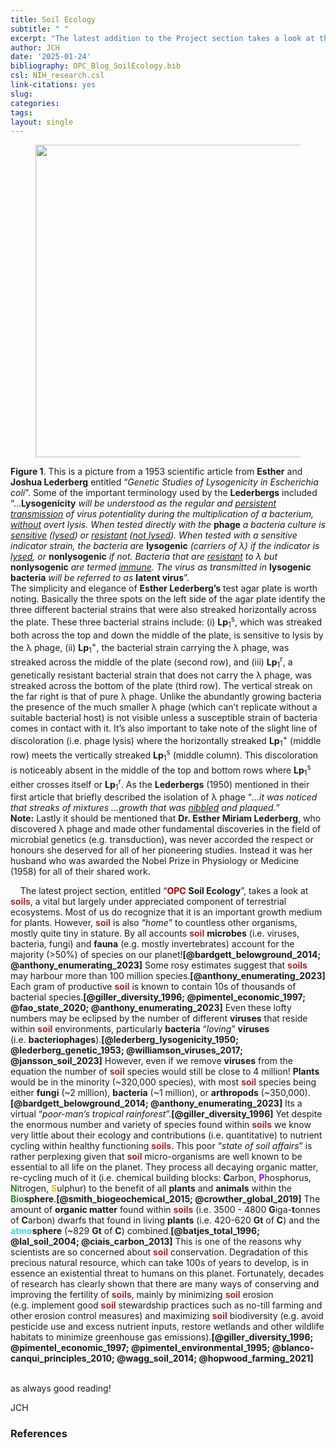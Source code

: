 ```yaml
---
title: Soil Ecology
subtitle: " "
excerpt: "The latest addition to the Project section takes a look at the one of the most important and under appreciated components of OPC, namely its soil. This invaluable resource is home to most of the biodiversity found on the planet. Although our understanding of soil ecology is somewhat rudimentary, what we do know is really quite fascinating and essential reading."
author: JCH
date: '2025-01-24'
bibliography: OPC_Blog_SoilEcology.bib
csl: NIH_research.csl
link-citations: yes
slug:
categories:
tags:
layout: single
---
```


<style>

/* =============================== */
/*          CSS for Links          */
/* =============================== */

a.one:link {color: rgb(0, 0, 200);}
a.one:visited {color: rgb(192, 20, 172);}
a.one:hover {color: rgb(255, 20, 100);}

/* =============================== */
/*           CSS for Text          */
/* =============================== */

#Blk { font-weight: bold; color: rgb(0, 0, 0); }
#Red { font-weight: bold; color: rgb(255, 10, 20); }
#Red2 { font-weight: bold; color: rgb(255, 50, 50); }
#Dred { font-weight: bold; color: rgb(175, 0, 0); }
#Or { font-weight: bold; color: rgb(255, 140, 0); }
#Or2 { font-weight: bold; color: rgb(245, 180, 0); }
#Gold { font-weight: bold; color: rgb(230, 190, 0); }
#Ly { font-weight: bold; color: rgb(225, 200, 0); }
#Y1 { font-weight: bold; color: rgb(255, 225, 100); }
#Y2 { font-weight: bold; color: rgb(225, 200, 50); }
#GrY { font-weight: bold; color: rgb(240, 240, 0); }
#Grod { font-weight: bold; color: rgb(200, 160, 40); }
#Gr1 { font-weight: bold; color: rgb(25, 200, 25); }
#Gr2 { font-weight: bold; color: rgb(25, 150, 25); }
#Gr3 { font-weight: bold; color: rgb(25, 100, 25); }
#Moss { font-weight: bold; color: rgb(80, 210, 100); }
#BGr { font-weight: bold; color: rgb(67, 205, 170); }
#Teal { font-weight: bold; color: rgb(60, 180, 180); }
#Teal2 { font-weight: bold; color: rgb(60, 100, 200); }
#Blue { font-weight: bold; color: blue; }
#SkyB { font-weight: bold; color: rgb(104, 207, 240); }
#Cb { font-weight: bold; color: rgb(0, 123, 167); }
#Glacialb { font-weight: bold; color: rgb(54, 139, 193); }
#Db2 { font-weight: bold; color: rgb(0, 0, 100); }
#Lb1 { font-weight: bold; color: rgb(50, 215, 255); }
#Lb2 { font-weight: bold; color: rgb(50, 155, 255); }
#Lb3 { font-weight: bold; color: rgb(50, 115, 255); }
#Violet { font-weight: bold; color: rgb(180, 73, 255); }
#V2 { font-weight: bold; color: rgb(183, 137, 211); }
#Purple { font-weight: bold; color: rgb(150, 0, 255); }
#Dpurp { font-weight: bold; color: rgb(95, 0, 161); }
#Magenta { font-weight: bold; color: rgb(255, 0, 255); }
#Coral { font-weight: bold; color: rgb(255, 127, 80); }
#Salmon { font-weight: bold; color: rgb(255, 140, 160); }
#Crim { font-weight: bold; color: rgb(220, 20, 60); }
#Rasp { font-weight: bold; color: rgb(227, 11, 92); }
#Lgray { font-weight: bold; color: rgb(220, 220, 220); }
#Silver { font-weight: bold; color: rgb(192, 192, 192); }
#Gray { font-weight: bold; color: rgb(155, 155, 155); }
#Gray2 { font-weight: bold; color: rgb(215, 200, 200); }
#Dgray { font-weight: bold; color: rgb(95, 95, 95); }
#Br { font-weight: bold; color: rgb(165, 42, 42); }
#Rust { font-weight: bold; color: rgb(183, 65, 14); }
#Dbr { font-weight: bold; color: rgb(100, 20, 20); }
#Zinc { font-weight: bold; color: rgb(140, 209, 187); }
#Zinc2 { font-weight: bold; color: rgb(0, 102, 102); }

</style>


<!------------------------------------------------>
<!------------ FIG 1 - Lambda Phage  ------------->
<!------------------------------------------------>
<div>

<figure align=center>
<img src="images/Lambda_phage.jpg" alt="" width="500px"/>
</figure>

<b>Figure 1</b>. This is a picture from a 1953 scientific article from <b>Esther</b> and <b>Joshua Lederberg</b> entitled &ldquo;<i>Genetic Studies of Lysogenicity in Escherichia coli</i>&rdquo;. Some of the important terminology used by the <b>Lederbergs</b> included &ldquo;...<b>Lysogenicity</b> <i>will be understood as the regular and <u>persistent transmission</u> of virus potentiality during the multiplication of a bacterium, <u>without</u> overt lysis. When tested directly with the</i> <b>phage</b> <i>a bacteria culture is <u>sensitive</u> (<u>lysed</u>) or <u>resistant</u> (<u>not lysed</u>). When tested with a sensitive indicator strain, the bacteria are</i> <b>lysogenic</b> <i>(carriers of &lambda;) if the indicator is <u>lysed</u>, or</i> <b>nonlysogenic</b> <i>if not. Bacteria that are <u>resistant</u> to &lambda; but</i> <b>nonlysogenic</b> <i>are termed <u>immune</u>. The virus as transmitted in</i> <b>lysogenic bacteria</b> <i>will be referred to as</i> <b>latent virus</b>&rdquo;.  
The simplicity and elegance of <b>Esther Lederberg's</b> test agar plate is worth noting. Basically the three spots on the left side of the agar plate identify the three different bacterial strains that were also streaked horizontally across the plate. These three bacterial strains include: (i) <b>Lp</b><sub>1</sub><sup>s</sup>, which was streaked both across the top and down the middle of the plate, is sensitive to lysis by the &lambda; phage, (ii) <b>Lp</b><sub>1</sub><sup>+</sup>, the bacterial strain carrying the &lambda; phage, was streaked across the middle of the plate (second row), and (iii) <b>Lp</b><sub>1</sub><sup>r</sup>, a genetically resistant bacterial strain that does not carry the &lambda; phage, was streaked across the bottom of the plate (third row). The vertical streak on the far right is that of pure &lambda; phage. Unlike the abundantly growing bacteria the presence of the much smaller &lambda; phage (which can't replicate without a suitable bacterial host) is not visible unless a susceptible strain of bacteria comes in contact with it. It's also important to take note of the slight line of discoloration (i.e. phage lysis) where the horizontally streaked <b>Lp</b><sub>1</sub><sup>+</sup> (middle row) meets the vertically streaked <b>Lp</b><sub>1</sub><sup>s</sup> (middle column). This discoloration is noticeably absent in the middle of the top and bottom rows where <b>Lp</b><sub>1</sub><sup>s</sup> either crosses itself or <b>Lp</b><sub>1</sub><sup>r</sup>. As the <b>Lederbergs</b> (1950) mentioned in their first article that briefly described the isolation of &lambda; phage "<i>...it was noticed that streaks of mixtures ...growth that was <u>nibbled</u> and plaqued.</i>"  
<b>Note:</b> Lastly it should be mentioned that <b>Dr. Esther Miriam Lederberg</b>, who discovered &lambda; phage and made other fundamental discoveries in the field of microbial genetics (e.g. transduction), was never accorded the respect or honours she deserved for all of her pioneering studies. Instead it was her husband who was awarded the Nobel Prize in Physiology or Medicine (1958) for all of their shared work.  

</div>
<!---------------------------------------------->
<!-------- END - FIG 1 - Lambda Phage  --------->
<!---------------------------------------------->

&nbsp; &nbsp; The latest project section, entitled &ldquo;<span id="Dred">OPC</span> **Soil Ecology**&rdquo;, takes a look at <span id="Br">soils</span>, a vital but largely under appreciated component of terrestrial ecosystems. Most of us do recognize that it is an important growth medium for plants. However, <span id="Br">soil</span> is also &ldquo;*home*&rdquo; to countless other organisms, mostly quite tiny in stature. By all accounts <span id="Br">soil</span> **microbes** (i.e. viruses, bacteria, fungi) and **fauna** (e.g. mostly invertebrates) account for the majority (>50%) of species on our planet!**[@bardgett_belowground_2014; @anthony_enumerating_2023]** Some rosy estimates suggest that <span id="Br">soils</span> may harbour more than 100 million species.**[@anthony_enumerating_2023]** Each gram of productive <span id="Br">soil</span> is known to contain 10s of thousands of bacterial species.**[@giller_diversity_1996; @pimentel_economic_1997; @fao_state_2020; @anthony_enumerating_2023]** Even these lofty numbers may be eclipsed by the number of different **viruses** that reside within <span id="Br">soil</span> environments, particularly **bacteria** "*loving*" **viruses** (i.e. **bacteriophages**).**[@lederberg_lysogenicity_1950; @lederberg_genetic_1953; @williamson_viruses_2017; @jansson_soil_2023]** However, even if we remove **viruses** from the equation the number of <span id="Br">soil</span> species would still be close to 4 million! **Plants** would be in the minority (~320,000 species), with most <span id="Br">soil</span> species being either **fungi** (~2 million), **bacteria** (~1 million), or **arthropods** (~350,000).**[@bardgett_belowground_2014; @anthony_enumerating_2023]** Its a virtual "*poor-man's tropical rainforest*".**[@giller_diversity_1996]** Yet despite the enormous number and variety of species found within <span id="Br">soils</span> we know very little about their ecology and contributions (i.e. quantitative) to nutrient cycling within healthy functioning <span id="Br">soils</span>. This poor "*state of soil affairs*" is rather perplexing given that <span id="Br">soil</span> micro-organisms are well known to be essential to all life on the planet. They process all decaying organic matter, re-cycling much of it (i.e. chemical building blocks: **C**arbon, <span id="Purple">P</span>hosphorus, <span id="Gr2">N</span>itrogen, <span id="Gold">S</span>ulphur) to the benefit of all **plants** and **animals** within the <span id="Gr2">Bio</span>**sphere**.**[@smith_biogeochemical_2015; @crowther_global_2019]** The amount of **organic matter** found within <span id="Br">soils</span> (i.e. 3500 - 4800 **G**iga-**t**onnes of **C**arbon) dwarfs that found in living **plants** (i.e. 420-620 **Gt** of **C**) and the <span id="Lb1">atmo</span>**sphere** (~829 **Gt** of **C**) combined.**[@batjes_total_1996; @lal_soil_2004; @ciais_carbon_2013]** This is one of the reasons why scientists are so concerned about <span id="Br">soil</span> conservation. Degradation of this precious natural resource, which can take 100s of years to develop, is in essence an existential threat to humans on this planet. Fortunately, decades of research has clearly shown that there are many ways of conserving and improving the fertility of <span id="Br">soils</span>, mainly by minimizing <span id="Br">soil</span> erosion (e.g. implement good <span id="Br">soil</span> stewardship practices such as no-till farming and other erosion control measures) and maximizing <span id="Br">soil</span> biodiversity (e.g. avoid pesticide use and excess nutrient inputs, restore wetlands and other wildlife habitats to minimize greenhouse gas emissions).**[@giller_diversity_1996; @pimentel_economic_1997; @pimentel_environmental_1995; @blanco-canqui_principles_2010; @wagg_soil_2014; @hopwood_farming_2021]** 

<br>
as always good reading!  

JCH


### References  



